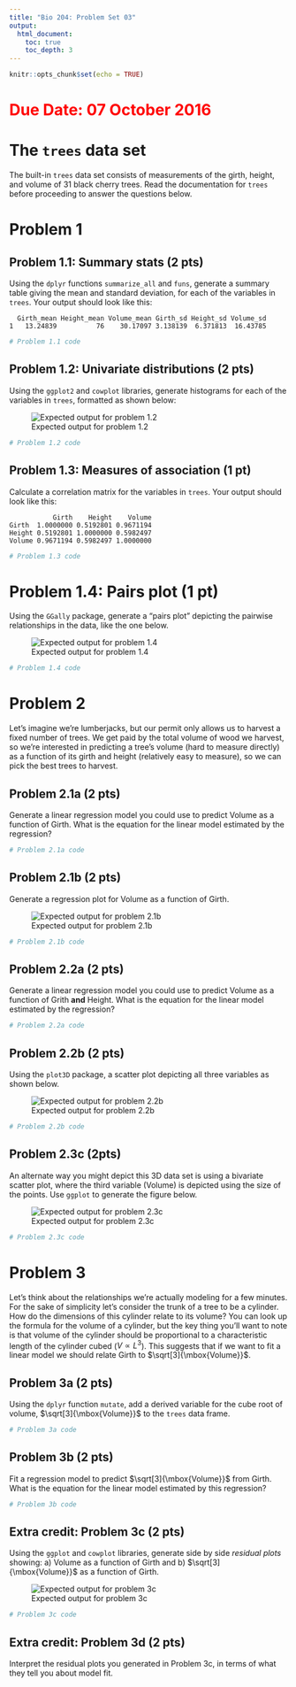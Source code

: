```yaml
---
title: "Bio 204: Problem Set 03"
output:
  html_document:
    toc: true
    toc_depth: 3
---
```


```r
knitr::opts_chunk$set(echo = TRUE)
```

# <font color = "red">Due Date: 07 October 2016</font>

# The `trees` data set

The built-in `trees` data set consists of measurements of the girth, height, and volume of 31 black cherry trees.  Read the documentation for `trees` before proceeding to answer the questions below.

# Problem 1

## Problem 1.1: Summary stats (2 pts)

Using the `dplyr` functions `summarize_all` and `funs`, generate a summary table giving the mean and standard deviation, for each of the variables in `trees`.  Your output should look like this:

```
  Girth_mean Height_mean Volume_mean Girth_sd Height_sd Volume_sd
1   13.24839          76    30.17097 3.138139  6.371813  16.43785
```

```r
# Problem 1.1 code
```


## Problem 1.2: Univariate distributions (2 pts)

Using the `ggplot2` and `cowplot` libraries, generate histograms for each of the variables in `trees`, formatted as shown below:

![Expected output for problem 1.2](https://github.com/Bio204-class/Bio204-Fall-2016/raw/master/problem-sets/trees-univariatedistns.png)


```r
# Problem 1.2 code
```

## Problem 1.3: Measures of association (1 pt)

Calculate a correlation matrix for the variables in `trees`. Your output should look like this:

```
           Girth    Height    Volume
Girth  1.0000000 0.5192801 0.9671194
Height 0.5192801 1.0000000 0.5982497
Volume 0.9671194 0.5982497 1.0000000
```

```r
# Problem 1.3 code
```


# Problem 1.4: Pairs plot (1 pt)

Using the `GGally` package, generate a "pairs plot" depicting the pairwise relationships in the data, like the one below.

![Expected output for problem 1.4](https://github.com/Bio204-class/Bio204-Fall-2016/raw/master/problem-sets/trees-pairplot.png)


```r
# Problem 1.4 code
```


# Problem 2

Let’s imagine we’re lumberjacks, but our permit only allows us to harvest a fixed number of trees. We get paid by the total volume of wood we harvest, so we’re interested in predicting a tree’s volume (hard to measure directly) as a function of its girth and height (relatively easy to measure), so we can pick the best trees to harvest.

## Problem 2.1a (2 pts)

Generate a linear regression model you could use to predict Volume as a function of Girth. What is the  equation for the linear model estimated by the regression?

```r
# Problem 2.1a code
```


## Problem 2.1b (2 pts)

Generate a regression plot for Volume as a function of Girth.

![Expected output for problem 2.1b](https://github.com/Bio204-class/Bio204-Fall-2016/raw/master/problem-sets/trees-GirthVolume.png)

```r
# Problem 2.1b code
```




## Problem 2.2a (2 pts)

Generate a linear regression model you could use to predict Volume as a function of Grith **and** Height. What is the  equation for the linear model estimated by the regression?

```r
# Problem 2.2a code
```


## Problem 2.2b (2 pts)

Using the `plot3D` package, a scatter plot depicting all three variables as shown below.

![Expected output for problem 2.2b](https://github.com/Bio204-class/Bio204-Fall-2016/raw/master/problem-sets/trees-3Dplot.png)

```r
# Problem 2.2b code
```


## Problem 2.3c (2pts)

An alternate way you might depict this 3D data set is using a bivariate scatter plot, where the third variable (Volume) is depicted using the size of the points.  Use `ggplot` to generate the figure below.

![Expected output for problem 2.3c](https://github.com/Bio204-class/Bio204-Fall-2016/raw/master/problem-sets/trees-GirthHeightVolume-scatter.png)

```r
# Problem 2.3c code
```


# Problem 3

Let’s think about the relationships we’re actually modeling for a few minutes. For the sake of simplicity let’s consider the trunk of a tree to be a cylinder. How do the dimensions of this cylinder relate to its volume? You can look up the formula for the volume of a cylinder, but the key thing you’ll want to note is that volume of the cylinder should be proportional to a characteristic length of the cylinder cubed ($V \propto L^3$). This suggests that if we want to fit a linear model we should relate Girth to $\sqrt[3]{\mbox{Volume}}$. 

## Problem 3a (2 pts)

Using the `dplyr` function `mutate`, add a derived variable for the cube root of volume,  $\sqrt[3]{\mbox{Volume}}$ to the `trees` data frame.

```r
# Problem 3a code
```


## Problem 3b (2 pts)

Fit a regression model to predict  $\sqrt[3]{\mbox{Volume}}$ from Girth. What is the  equation for the linear model estimated by this regression?

```r
# Problem 3b code
```


## Extra credit: Problem 3c (2 pts)

Using the `ggplot` and `cowplot` libraries, generate side by side *residual plots* showing: a) Volume as a function of Girth and b) $\sqrt[3]{\mbox{Volume}}$ as a function of Girth.

![Expected output for problem 3c](https://github.com/Bio204-class/Bio204-Fall-2016/raw/master/problem-sets/trees-residual-plots.png)


```r
# Problem 3c code
```


## Extra credit: Problem 3d (2 pts)

Interpret the residual plots you generated in Problem 3c, in terms of what they tell you about model fit.
